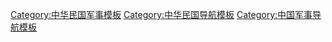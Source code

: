 [[Category:中华民国军事模板|Category:中华民国军事模板]]
[[Category:中华民国导航模板|Category:中华民国导航模板]]
[[Category:中国军事导航模板|Category:中国军事导航模板]]